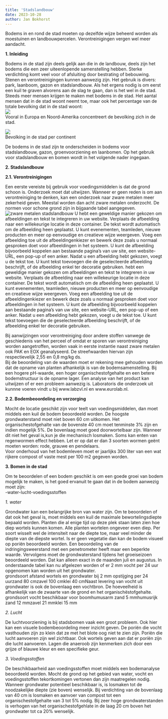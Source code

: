 ```yaml
---
title: 'Stadslandbouw'
date: 2023-10-28
author: Jan Bokhorst
---
```



Bodems in en rond de stad moeten op dezelfde wijze beheerd worden als moestuinen en landbouwpercelen. Verontreinigingen vergen wel meer aandacht.
  
  
**1. Inleiding**

Bodems in de stad zijn deels gelijk aan die in de landbouw, deels zijn het bodems die een zeer uiteenlopende samenstelling hebben. Sterke verdichting komt veel voor of afsluiting door bestrating of bebouwing. Stenen en verontreinigingen kunnen aanwezig zijn. Het gebruik is divers: park, laanboom, gazon en stadslandbouw. Als het ergens nodig is om eerst een kuil te graven alvorens aan de slag te gaan, dan is het wel in de stad.  
Steeds meer mensen krijgen te maken met bodems in de stad. Het aantal mensen dat in de stad woont neemt toe, maar ook het percentage van de totale bevolking dat in de stad woont:   
![](../img/bevolking%20stad-1920w.JPG)   
Vooral in Europa en Noord-Amerika concentreert de bevolking zich in de stad.

 

  
![](../img/bevolkingindestad-1920w.jpg)   
Bevolking in de stad per continent

 

De bodems in de stad zijn te onderscheiden in bodems voor stadslandbouw, gazon, groenvoorziening en laanbomen. Op het gebruik voor stadslandbouw en bomen wordt in het volgende nader ingegaan.  

**2. Stadslandbouw**

**2.1. Verontreinigingen**

Een eerste vereiste bij gebruik voor voedingsmiddelen is dat de grond schoon is. Onderzoek moet dat uitwijzen. Wanneer er geen reden is om aan verontreiniging te denken, kan een onderzoek naar zware metalen meer zekerheid geven. Meestal worden dan acht zware metalen onderzocht. De normen voor schone grond zijn in bijgaande tabel aangegeven.   
![zware metalen stadslandbouw](../img/zm-1920w.JPG)   U hebt een geweldige manier gekozen om afbeeldingen en tekst te integreren in uw website. Verplaats de afbeelding naar een willekeurige locatie in deze container. De tekst wordt automatisch om de afbeelding heen geplaatst. U kunt evenementen, teamleden, nieuwe producten en meer op eenvoudige en creatieve wijze weergeven. Voeg een afbeelding toe uit de afbeeldingenkiezer en bewerk deze zoals u normaal gesproken doet voor afbeeldingen in het systeem. U kunt de afbeelding bijvoorbeeld koppelen aan bestaande pagina's van uw site, een website-URL, een pop-up of een anker. Nadat u een afbeelding hebt gekozen, voegt u de tekst toe. U kunt tekst toevoegen die de geselecteerde afbeelding beschrijft, of de afbeelding enkel ter decoratie gebruiken. \nU hebt een geweldige manier gekozen om afbeeldingen en tekst te integreren in uw website. Verplaats de afbeelding naar een willekeurige locatie in deze container. De tekst wordt automatisch om de afbeelding heen geplaatst. U kunt evenementen, teamleden, nieuwe producten en meer op eenvoudige en creatieve wijze weergeven. Voeg een afbeelding toe uit de afbeeldingenkiezer en bewerk deze zoals u normaal gesproken doet voor afbeeldingen in het systeem. U kunt de afbeelding bijvoorbeeld koppelen aan bestaande pagina's van uw site, een website-URL, een pop-up of een anker. Nadat u een afbeelding hebt gekozen, voegt u de tekst toe. U kunt tekst toevoegen die de geselecteerde afbeelding beschrijft, of de afbeelding enkel ter decoratie gebruiken.

Bij aanwijzingen voor verontreiniging door andere stoffen vanwege de geschiedenis van het perceel of omdat er sporen van verontreiniging worden aangetroffen, worden vaak in eerste instantie naast zware metalen ook PAK en EOX geanalyseerd. De streefwaarden hiervan zijn respectievelijk 2,55 en 0,8 mg/kg ds.  
Bij de beoordeling van de waarden moet er rekening mee gehouden worden dat de opname van planten afhankelijk is van de bodemsamenstelling. Bij een hogere pH-waarde, een hoger organischestofgehalte en een betere bodemstructuur is de opname lager. Een analyse van het product kan uitwijzen of er een probleem aanwezig is. Laboratoris die onderzoek uit kunnne voeren vindt u bij www.labzvl.nl en www.eurolab.nl.

**2.2. Bodembeoordeling en verzorging**

Mocht de locatie geschikt zijn voor teelt van voedingsmiddelen, dan moet middels een kuil de bodem beoordeeld worden. De hoogste grondwaterstand moet niet boven 60 cm uitkomen. Het organischestofgehalte van de bovenste 40 cm moet tenminste 3% zijn en indien mogelijk 5%. De bovenlaag moet goed doorwortelbaar zijn. Wanneer dit niet het geval is,kun je die mechanisch losmaken. Soms kan enten van regenwormen effect hebben. Let er op dat er dan 3 soorten wormen geënt moeten worden: rode, grauwe en pendelaars.  
Voor onderhoud van het bodemleven moet er jaarlijks 300 liter van een wat rijkere compost of vaste mest per 100 m2 gegeven worden.  

**3. Bomen in de stad**

Om te beoordelen of een bodem geschikt is om een goede groei van bodem mogelijk te maken, is het goed ervanuit te gaan dat in de bodem aanwezig moet zijn:  
-water-lucht-voedingsstoffen  

*1. water*

Grondwater kan een belangrijke bron van water zijn. Om te beoordelen of dat ook het geval is, moet middels een kuil de maximale bewortelingsdiepte bepaald worden. Planten die al enige tijd op deze plek staan laten zien hoe diep wortels kunnen komen. Alle planten wortelen ongeveer even diep. Per soort wisselt wel de intensiteit naar de diepte toe, maar veel minder de diepte van de diepste wortel. Is er geen vegetatie dan kan de bodem visueel op poriën beoordeeld worden. Een beoordeling van de indringingsweerstand met een penetrometer heeft maar een beperkte waarde. Vervolgens moet de grondwaterstand tijdens het groeiseizoen beoordeeld worden. Dat kan alleen exact in de maanden juli en augustus. In onderstaande tabel kan nu afgelezen worden of er 2 mm vocht per 24 uur opgenomen kan worden uit het grondwater.  
grondsoort afstand wortels en grondwater bij 2 mm opstijging per 24 uurzand 80 cmzavel 100 cmklei 40 cmNaast levering van vocht uit grondwater is ook de bovenlaag een vochtbron. De hoeveelheid is afhankelijk van de zwaarte van de grond en het organischëstofgehalte.  
grondsoort vocht beschikbaar voor boomhumusarm zand 5 mmhumusrijk zand 12 mmzavel 21 mmklei 15 mm  

*2. Lucht*

De luchtvoorziening is bij stadsbomen vaak een groot probleem. Ook hier kan een visuele bodembeoordeling meer inzicht geven. De poriën die vocht vasthouden zijn zo klein dat ze met het blote oog niet te zien zijn. Poriën die lucht aanvoeren zijn wel zichtbaar. Ook wortels geven aan dat er poriën zijn die lucht aanvoeren. Lagen die anaeroob zijn kenmerken zich door een grijze of blauwe kleur en een specifieke geur. 
 
*3. Voedingsstoffen*

De beschikbaarheid aan voedingsstoffen moet middels een bodemanalyse beoordeeld worden. Mocht de grond op het gebied van water, vocht en voedingsstoffen tekortkomingen vertonen dan zijn maatregelen nodig. Wanneer grondwater potentieel beschikbaar is, is losmaken tot de noodzakelijke diepte (zie boven) wenselijk. Bij verdichting van de bovenlaag van 40 cm is losmaken en aanvoer van compost tot een organischestofgehalte van 3 tot 5% nodig. Bij zeer hoge grondwaterstanden is verhogen van het organischestofgehlate in de laag 20 cm boven het grondwater tot ca 20% wenselijk.  
  



